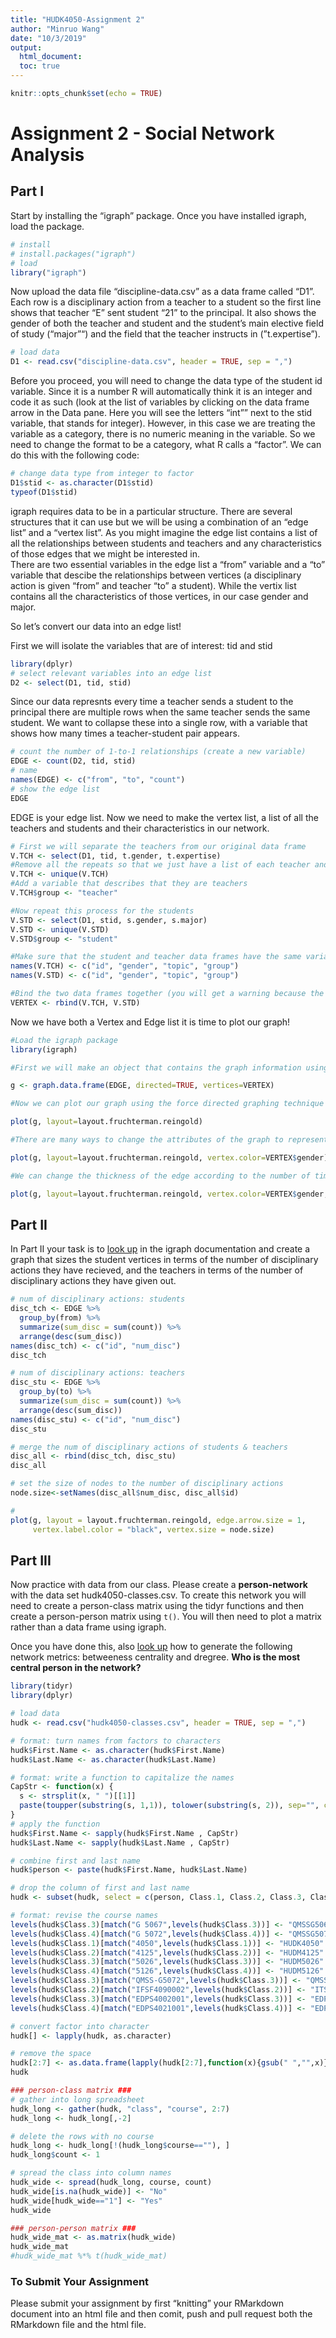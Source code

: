 ```yaml
---
title: "HUDK4050-Assignment 2"
author: "Minruo Wang"
date: "10/3/2019"
output: 
  html_document:
  toc: true
---
```


```r
knitr::opts_chunk$set(echo = TRUE)
```

# Assignment 2 - Social Network Analysis

## Part I
Start by installing the "igraph" package. Once you have installed igraph, load the package.  
```r
# install
# install.packages("igraph")
# load
library("igraph")
```


Now upload the data file "discipline-data.csv" as a data frame called "D1". Each row is a disciplinary action from a teacher to a student so the first line shows that teacher "E" sent student "21" to the principal. It also shows the gender of both the teacher and student and the student's main elective field of study ("major"") and the field that the teacher instructs in ("t.expertise").  
```r
# load data
D1 <- read.csv("discipline-data.csv", header = TRUE, sep = ",")
```


Before you proceed, you will need to change the data type of the student id variable. Since it is a number R will automatically think it is an integer and code it as such (look at the list of variables by clicking on the data frame arrow in the Data pane. Here you will see the letters "int"" next to the stid variable, that stands for integer). However, in this case we are treating the variable as a category, there is no numeric meaning in the variable. So we need to change the format to be a category, what R calls a "factor". We can do this with the following code:  

```r
# change data type from integer to factor
D1$stid <- as.character(D1$stid)
typeof(D1$stid)
```

igraph requires data to be in a particular structure. There are several structures that it can use but we will be using a combination of an "edge list" and a "vertex list". As you might imagine the edge list contains a list of all the relationships between students and teachers and any characteristics of those edges that we might be interested in.   
There are two essential variables in the edge list a "from" variable and a "to" variable that descibe the relationships between vertices (a disciplinary action is given "from" and teacher "to" a student). While the vertix list contains all the characteristics of those vertices, in our case gender and major.

So let's convert our data into an edge list!

First we will isolate the variables that are of interest: tid and stid

```r
library(dplyr)
# select relevant variables into an edge list
D2 <- select(D1, tid, stid)
```

Since our data represnts every time a teacher sends a student to the principal there are multiple rows when the same teacher sends the same student. We want to collapse these into a single row, with a variable that shows how many times a teacher-student pair appears.

```r
# count the number of 1-to-1 relationships (create a new variable)
EDGE <- count(D2, tid, stid)
# name 
names(EDGE) <- c("from", "to", "count")
# show the edge list
EDGE
```

EDGE is your edge list. Now we need to make the vertex list, a list of all the teachers and students and their characteristics in our network.

```r
# First we will separate the teachers from our original data frame
V.TCH <- select(D1, tid, t.gender, t.expertise)
#Remove all the repeats so that we just have a list of each teacher and their characteristics
V.TCH <- unique(V.TCH)
#Add a variable that describes that they are teachers
V.TCH$group <- "teacher"

#Now repeat this process for the students
V.STD <- select(D1, stid, s.gender, s.major)
V.STD <- unique(V.STD)
V.STD$group <- "student"

#Make sure that the student and teacher data frames have the same variables names
names(V.TCH) <- c("id", "gender", "topic", "group")
names(V.STD) <- c("id", "gender", "topic", "group")

#Bind the two data frames together (you will get a warning because the teacher data frame has 5 types of id (A,B,C,D,E) and the student has 25 (1-30), this isn't a problem)
VERTEX <- rbind(V.TCH, V.STD)

```

Now we have both a Vertex and Edge list it is time to plot our graph!

```r
#Load the igraph package
library(igraph)

#First we will make an object that contains the graph information using our two dataframes EDGE and VERTEX. Notice that we have made "directed = TRUE" - our graph is directed since discipline is being given from a teacher to a student.

g <- graph.data.frame(EDGE, directed=TRUE, vertices=VERTEX)

#Now we can plot our graph using the force directed graphing technique - our old friend Fruchertman-Reingold!

plot(g, layout=layout.fruchterman.reingold)

#There are many ways to change the attributes of the graph to represent different characteristics of the newtork. For example, we can color the nodes according to gender.

plot(g, layout=layout.fruchterman.reingold, vertex.color=VERTEX$gender)

#We can change the thickness of the edge according to the number of times a particular teacher has sent a particular student to the principal.

plot(g, layout=layout.fruchterman.reingold, vertex.color=VERTEX$gender, edge.width=EDGE$count)

```

## Part II  

In Part II your task is to [look up](http://igraph.org/r/) in the igraph documentation and create a graph that sizes the student vertices in terms of the number of disciplinary actions they have recieved, and the teachers in terms of the number of disciplinary actions they have given out.  

```r
# num of disciplinary actions: students
disc_tch <- EDGE %>%
  group_by(from) %>%
  summarize(sum_disc = sum(count)) %>%
  arrange(desc(sum_disc)) 
names(disc_tch) <- c("id", "num_disc")
disc_tch

# num of disciplinary actions: teachers
disc_stu <- EDGE %>%
  group_by(to) %>%
  summarize(sum_disc = sum(count)) %>%
  arrange(desc(sum_disc)) 
names(disc_stu) <- c("id", "num_disc")
disc_stu

# merge the num of disciplinary actions of students & teachers
disc_all <- rbind(disc_tch, disc_stu)
disc_all

# set the size of nodes to the number of disciplinary actions
node.size<-setNames(disc_all$num_disc, disc_all$id)

# 
plot(g, layout = layout.fruchterman.reingold, edge.arrow.size = 1,
     vertex.label.color = "black", vertex.size = node.size)

```



## Part III  

Now practice with data from our class. Please create a **person-network** with the data set hudk4050-classes.csv. To create this network you will need to create a person-class matrix using the tidyr functions and then create a person-person matrix using `t()`. You will then need to plot a matrix rather than a data frame using igraph.  

Once you have done this, also [look up](http://igraph.org/r/) how to generate the following network metrics: betweeness centrality and dregree. **Who is the most central person in the network?** 


```r
library(tidyr)
library(dplyr)

# load data
hudk <- read.csv("hudk4050-classes.csv", header = TRUE, sep = ",")

# format: turn names from factors to characters
hudk$First.Name <- as.character(hudk$First.Name)
hudk$Last.Name <- as.character(hudk$Last.Name)

# format: write a function to capitalize the names
CapStr <- function(x) {
  s <- strsplit(x, " ")[[1]]
  paste(toupper(substring(s, 1,1)), tolower(substring(s, 2)), sep="", collapse=" ")
}
# apply the function
hudk$First.Name <- sapply(hudk$First.Name , CapStr)
hudk$Last.Name <- sapply(hudk$Last.Name , CapStr)

# combine first and last name
hudk$person <- paste(hudk$First.Name, hudk$Last.Name)

# drop the column of first and last name
hudk <- subset(hudk, select = c(person, Class.1, Class.2, Class.3, Class.4, Class.5, Class.6))

# format: revise the course names
levels(hudk$Class.3)[match("G 5067",levels(hudk$Class.3))] <- "QMSSG5067"
levels(hudk$Class.4)[match("G 5072",levels(hudk$Class.4))] <- "QMSSG5072"
levels(hudk$Class.1)[match("4050",levels(hudk$Class.1))] <- "HUDK4050"
levels(hudk$Class.2)[match("4125",levels(hudk$Class.2))] <- "HUDM4125"
levels(hudk$Class.3)[match("5026",levels(hudk$Class.3))] <- "HUDM5026"
levels(hudk$Class.4)[match("5126",levels(hudk$Class.4))] <- "HUDM5126"
levels(hudk$Class.3)[match("QMSS-G5072",levels(hudk$Class.3))] <- "QMSSG5072"
levels(hudk$Class.2)[match("IFSF4090002",levels(hudk$Class.2))] <- "ITSF4090"
levels(hudk$Class.3)[match("EDPS4002001",levels(hudk$Class.3))] <- "EDPS4002"
levels(hudk$Class.4)[match("EDPS4021001",levels(hudk$Class.4))] <- "EDPS4021"

# convert factor into character
hudk[] <- lapply(hudk, as.character)

# remove the space
hudk[2:7] <- as.data.frame(lapply(hudk[2:7],function(x){gsub(" ","",x)}))
hudk
```


```r
### person-class matrix ###
# gather into long spreadsheet
hudk_long <- gather(hudk, "class", "course", 2:7)
hudk_long <- hudk_long[,-2]

# delete the rows with no course
hudk_long <- hudk_long[!(hudk_long$course==""), ]
hudk_long$count <- 1

# spread the class into column names
hudk_wide <- spread(hudk_long, course, count)
hudk_wide[is.na(hudk_wide)] <- "No"
hudk_wide[hudk_wide=="1"] <- "Yes"
hudk_wide
```


```r
### person-person matrix ###
hudk_wide_mat <- as.matrix(hudk_wide)
hudk_wide_mat
#hudk_wide_mat %*% t(hudk_wide_mat)
```


### To Submit Your Assignment

Please submit your assignment by first "knitting" your RMarkdown document into an html file and then comit, push and pull request both the RMarkdown file and the html file.
